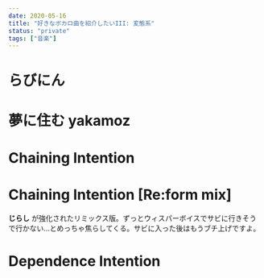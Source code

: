 ```yaml
---
date: 2020-05-16
title: "好きなボカロ曲を紹介したいIII: 変態系"
status: "private"
tags: ["音楽"]
---
```



# らびにん

<EmbeddedNiconicoPlayer src="sm35999496" from="" />

# 夢に住む yakamoz

<EmbeddedNiconicoPlayer src="sm23882050" from="45.5" />

# Chaining Intention

<EmbeddedNiconicoPlayer src="sm5180053" from="76" />

# Chaining Intention [Re:form mix]

<EmbeddedNiconicoPlayer src="sm7554964" from="76" />

**じらし** が強化されたリミックス版。ずっとウィスパーボイスでサビに行きそうで行かない…とめっちゃ焦らしてくる。サビに入った後はもうブチ上げですよ。

# Dependence Intention

<EmbeddedNiconicoPlayer src="sm7046584" from="" />
